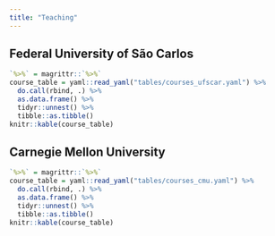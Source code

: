 ```yaml
---
title: "Teaching"
---
```


## Federal University of São Carlos

```r
`%>%` = magrittr::`%>%`
course_table = yaml::read_yaml("tables/courses_ufscar.yaml") %>% 
  do.call(rbind, .) %>% 
  as.data.frame() %>% 
  tidyr::unnest() %>%
  tibble::as.tibble()
knitr::kable(course_table)
```

## Carnegie Mellon University

```r
`%>%` = magrittr::`%>%`
course_table = yaml::read_yaml("tables/courses_cmu.yaml") %>% 
  do.call(rbind, .) %>% 
  as.data.frame() %>% 
  tidyr::unnest() %>%
  tibble::as.tibble()
knitr::kable(course_table)
```
